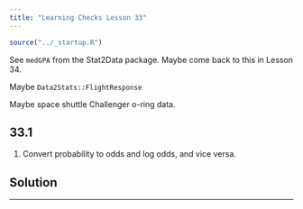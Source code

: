 ```yaml
---
title: "Learning Checks Lesson 33"
---
```


```r
source("../_startup.R")
```

See `medGPA` from the Stat2Data package. Maybe come back to this in Lesson 34.


Maybe `Data2Stats::FlightResponse`

Maybe space shuttle Challenger o-ring data.

## 33.1

1. Convert probability to odds and log odds, and vice versa.


::: {.callout-note}
## Solution

:::

--------
